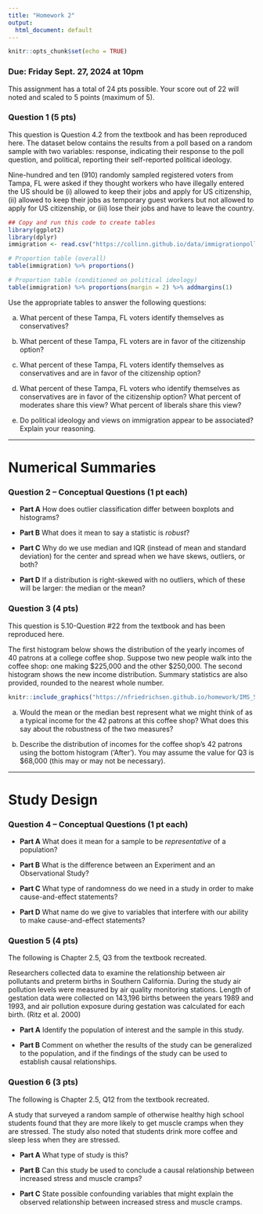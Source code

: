 ---
title: "Homework 2"
output:
  html_document: default
---

```{r setup, include=FALSE}
knitr::opts_chunk$set(echo = TRUE)
```

### Due: Friday Sept. 27, 2024 at 10pm

This assignment has a total of 24 pts possible. Your score out of 22 will noted and scaled to 5 points (maximum of 5).
  
### Question 1 (5 pts)

This question is Question 4.2 from the textbook and has been reproduced here. The dataset below contains the results from a poll based on a random sample with two variables: response, indicating their response to the poll question, and political, reporting their self-reported political ideology.

Nine-hundred and ten (910) randomly sampled registered voters from Tampa, FL were asked if they thought workers who have illegally entered the US should be (i) allowed to keep their jobs and apply for US citizenship, (ii) allowed to keep their jobs as temporary guest workers but not allowed to apply for US citizenship, or (iii) lose their jobs and have to leave the country.
  
```{r, warning=F, message=FALSE}
## Copy and run this code to create tables
library(ggplot2)
library(dplyr)
immigration <- read.csv("https://collinn.github.io/data/immigrationpoll.csv")

# Proportion table (overall)
table(immigration) %>% proportions()

# Proportion table (conditioned on political ideology)
table(immigration) %>% proportions(margin = 2) %>% addmargins(1)
```

Use the appropriate tables to answer the following questions:

a) What percent of these Tampa, FL voters identify themselves as conservatives?

b) What percent of these Tampa, FL voters are in favor of the citizenship option?

c) What percent of these Tampa, FL voters identify themselves as conservatives and are in favor of the citizenship option?

d) What percent of these Tampa, FL voters who identify themselves as conservatives are in favor of the citizenship option? What percent of moderates share this view? What percent of liberals share this view?

e) Do political ideology and views on immigration appear to be associated? Explain your reasoning.

---

# Numerical Summaries

### Question 2 -- Conceptual Questions (1 pt each)

  - **Part A** How does outlier classification differ between boxplots and histograms?
  
  - **Part B** What does it mean to say a statistic is *robust*?
  
  - **Part C** Why do we use median and IQR (instead of mean and standard deviation) for the center and spread when we have skews, outliers, or both?
  
  - **Part D** If a distribution is right-skewed with no outliers, which of these will be larger: the median or the mean?
  
### Question 3 (4 pts)
This question is 5.10-Question \#22 from the textbook and has been reproduced here. 

The first histogram below shows the distribution of the yearly incomes of 40 patrons at a college coffee shop. Suppose two new people walk into the coffee shop: one making \$225,000 and the other $250,000. The second histogram shows the new income distribution. Summary statistics are also provided, rounded to the nearest whole number.
 
```{r, fig.align='center', echo = FALSE}
knitr::include_graphics("https://nfriedrichsen.github.io/homework/IMS_5-10_Q22a.jpg")
```

a) Would the mean or the median best represent what we might think of as a typical income for the 42 patrons at this coffee shop? What does this say about the robustness of the two measures?

b) Describe the distribution of incomes for the coffee shop's 42 patrons using the bottom histogram ('After'). You may assume the value for Q3 is \$68,000 (this may or may not be necessary). 

---

# Study Design

### Question 4 -- Conceptual Questions (1 pt each)

  - **Part A** What does it mean for a sample to be *representative* of a population?

  - **Part B** What is the difference between an Experiment and an Observational Study?

  
  - **Part C** What type of randomness do we need in a study in order to make cause-and-effect statements?
  
  - **Part D** What name do we give to variables that interfere with our ability to make cause-and-effect statements?
  
### Question 5 (4 pts)
The following is Chapter 2.5, Q3 from the textbook recreated.

Researchers collected data to examine the relationship between air pollutants and preterm births in Southern California. During
the study air pollution levels were measured by air quality monitoring stations. Length of gestation data were collected on 143,196 births between the years 1989 and 1993, and air pollution
exposure during gestation was calculated for each birth. (Ritz et al. 2000)

  - **Part A** Identify the population of interest and the sample in this study.
  
  - **Part B** Comment on whether the results of the study can be generalized to the population, and if the findings of the study can be used to establish causal relationships.

### Question 6 (3 pts)
The following is Chapter 2.5, Q12 from the textbook recreated.

A study that surveyed a random sample of otherwise healthy high school students found that they are more likely to get muscle cramps when they are stressed. The study also noted that students drink more coffee and sleep less when they are stressed.

- **Part A** What type of study is this?

- **Part B** Can this study be used to conclude a causal relationship between increased stress and muscle cramps?

- **Part C** State possible confounding variables that might explain the observed relationship between increased stress and muscle cramps.